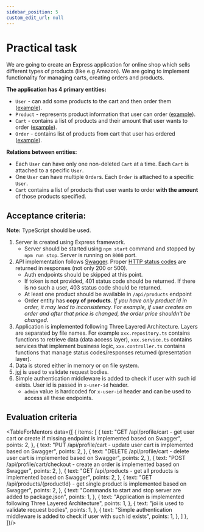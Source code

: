 ```yaml
---
sidebar_position: 5
custom_edit_url: null
---
```



# Practical task

We are going to create an Express application for online shop which sells different types of products (like e.g Amazon). We are going to implement functionality for managing carts, creating orders and products.

**The application has 4 primary entities:**
- `User` - can add some products to the cart and then order them ([example](https://git.epam.com/ld-global-coordinators/js-programs/nodejs-gmp-coursebook/-/blob/master/public-for-mentees/6-express-layered-architecture/schemas/user.entity.ts)).
- `Product` - represents product information that user can order ([example](https://git.epam.com/ld-global-coordinators/js-programs/nodejs-gmp-coursebook/-/blob/master/public-for-mentees/6-express-layered-architecture/schemas/product.entity.ts)).
- `Cart` - contains a list of products and their amount that user wants to order ([example](https://git.epam.com/ld-global-coordinators/js-programs/nodejs-gmp-coursebook/-/blob/master/public-for-mentees/6-express-layered-architecture/schemas/cart.entity.ts)).
- `Order` - contains list of products from cart that user has ordered ([example](https://git.epam.com/ld-global-coordinators/js-programs/nodejs-gmp-coursebook/-/blob/master/public-for-mentees/6-express-layered-architecture/schemas/order.entity.ts)).

**Relations between entities:**
- Each `User` can have only one non-deleted `Cart` at a time. Each `Cart` is attached to a specific `User`.
- One `User` can have multiple `Order`s. Each `Order` is attached to a specific `User`.
- `Cart` contains a list of products that user wants to order **with the amount** of those products specified.

## Acceptance criteria:

**Note:** TypeScript should be used.
1. Server is created using Express framework.
    - Server should be started using `npm start` command and stopped by `npm run stop`. Server is running on `8000` port.
1. API implementation follows [Swagger](https://git.epam.com/ld-global-coordinators/js-programs/nodejs-gmp-coursebook/-/blob/master/public-for-mentees/6-express-layered-architecture/swagger.yaml). Proper [HTTP status codes](https://developer.mozilla.org/en-US/docs/Web/HTTP/Status) are returned in responses (not only 200 or 500).
   - Auth endpoints should be skipped at this point.
   - If token is not provided, 401 status code should be returned. If there is no such a user, 403 status code should be returned.
   - At least one product should be available in `/api/products` endpoint
   - Order entity has **copy of products**. _If you have only product id in order, it may lead to inconsistency. For example, if user creates an order and after that price is changed, the order price shouldn't be changed_.
2. Application is implemented following Three Layered Architecture. Layers are separated by file names. For example `xxx.repository.ts` contains functions to retrieve data (data access layer), `xxx.service.ts` contains services that implement business logic, `xxx.controller.ts` contains functions that manage status codes/responses returned (presentation layer).
3. Data is stored either in memory or on file system.
4. [joi](https://www.npmjs.com/package/joi) is used to validate request bodies.
5. Simple authentication middleware is added to check if user with such id exists. User id is passed in `x-user-id` header. 
   - `admin` value is hardcoded for `x-user-id` header and can be used to access all these endpoints. 

## Evaluation criteria

<TableForMentors data={[
  {
    items: [
      {
        text: "GET /api/profile/cart - get user cart or create if missing endpoint is implemented based on Swagger",
        points: 2,
      },
      {
        text: "PUT /api/profile/cart - update user cart is implemented based on Swagger",
        points: 2,
      },
      {
        text: "DELETE /api/profile/cart - delete user cart is implemented based on Swagger",
        points: 2,
      },
      {
        text: "POST /api/profile/cart/checkout - create an order is implemented based on Swagger",
        points: 2,
      },
      {
        text: "GET /api/products - get all products is implemented based on Swagger",
        points: 2,
      },
      {
        text: "GET /api/products/{productId} - get single product is implemented based on Swagger",
        points: 2,
      },
      {
        text: "Commands to start and stop server are added to package.json",
        points: 1,
      },
      {
        text: "Application is implemented following Three Layered Architecture",
        points: 1,
      },
      {
        text: "joi is used to validate request bodies",
        points: 1,
      },
      {
        text: "Simple authentication middleware is added to check if user with such id exists",
        points: 1,
      },
    ]
  },
]}/>